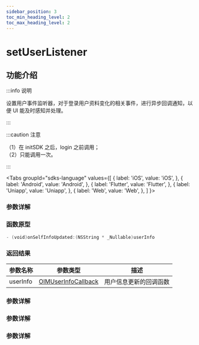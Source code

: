 ```yaml
---
sidebar_position: 3
toc_min_heading_level: 2
toc_max_heading_level: 2
---
```


# setUserListener

## 功能介绍

:::info 说明

设置用户事件监听器，对于登录用户资料变化的相关事件，进行异步回调通知，以便 UI 能及时感知并处理。

:::

:::caution 注意

（1）在 initSDK 之后，login 之前调用；  
（2）只能调用一次。

:::

<Tabs
groupId="sdks-language"
values={[
{ label: 'iOS', value: 'iOS', },
{ label: 'Android', value: 'Android', },
{ label: 'Flutter', value: 'Flutter', },
{ label: 'Uniapp', value: 'Uniapp', },
{ label: 'Web', value: 'Web', },
]
}>

<TabItem value="Flutter">

### 参数详解

</TabItem>

<TabItem value="iOS">

### 函数原型

```swift
- (void)onSelfInfoUpdated:(NSString * _Nullable)userInfo
```

### 返回结果

| 参数名称 | 参数类型                                                          | 描述                   |
| -------- | ----------------------------------------------------------------- | ---------------------- |
| userInfo | [OIMUserInfoCallback](docs/sdks/Callback/OIMUserInfoCallback.mdx) | 用户信息更新的回调函数 |

</TabItem>

<TabItem value="Android">

### 参数详解

</TabItem>

<TabItem value="Web">

### 参数详解

</TabItem>

<TabItem value="Uniapp">

### 参数详解

</TabItem>

</Tabs>
